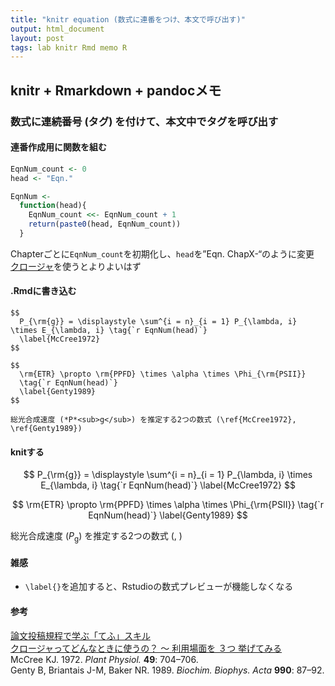 ```yaml
---
title: "knitr equation (数式に連番をつけ、本文で呼び出す)"
output: html_document
layout: post
tags: lab knitr Rmd memo R
---
```


## knitr + Rmarkdown + pandocメモ

### 数式に連続番号 (タグ) を付けて、本文中でタグを呼び出す

#### 連番作成用に関数を組む
```r
EqnNum_count <- 0
head <- "Eqn."

EqnNum <-
  function(head){
    EqnNum_count <<- EqnNum_count + 1
    return(paste0(head, EqnNum_count))
  }
```
Chapterごとに`EqnNum_count`を初期化し、`head`を"Eqn. ChapX-"のように変更  
[クロージャ](http://qiita.com/HirofumiYashima/items/ed17c83f26de3d510b93)を使うとよりよいはず  

#### .Rmdに書き込む
```eval
$$
  P_{\rm{g}} = \displaystyle \sum^{i = n}_{i = 1} P_{\lambda, i} \times E_{\lambda, i} \tag{`r EqnNum(head)`}
  \label{McCree1972}
$$

$$
  \rm{ETR} \propto \rm{PPFD} \times \alpha \times \Phi_{\rm{PSII}}
  \tag{`r EqnNum(head)`}
  \label{Genty1989}
$$

総光合成速度 (*P*<sub>g</sub>) を推定する2つの数式 (\ref{McCree1972}, \ref{Genty1989})  
```

#### knitする
$$
  P_{\rm{g}} = \displaystyle \sum^{i = n}_{i = 1} P_{\lambda, i} \times E_{\lambda, i} \tag{`r EqnNum(head)`}
  \label{McCree1972}
$$

$$
  \rm{ETR} \propto \rm{PPFD} \times \alpha \times \Phi_{\rm{PSII}}
  \tag{`r EqnNum(head)`}
  \label{Genty1989}
$$

総光合成速度 (*P*<sub>g</sub>) を推定する2つの数式 (\ref{McCree1972}, \ref{Genty1989})  

#### 雑感
- `\label{}`を追加すると、Rstudioの数式プレビューが機能しなくなる  


#### 参考
[論文投稿規程で学ぶ「てふ」スキル](http://d.hatena.ne.jp/ryamada/20140503)  
[クロージャってどんなときに使うの？ ～ 利用場面を ３つ 挙げてみる](http://qiita.com/HirofumiYashima/items/ed17c83f26de3d510b93)   
McCree KJ. 1972. *Plant Physiol.* **49**: 704--706.  
Genty B, Briantais J-M, Baker NR. 1989. *Biochim. Biophys. Acta* **990**: 87--92.